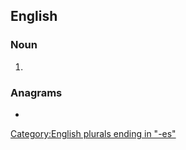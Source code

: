 ==English==

===Noun===
{{head|en|noun plural form}}

# {{plural of|rachis|lang=en}}

===Anagrams===
* {{anagrams|en|a=acehirss|cashiers}}

[[Category:English plurals ending in "-es"]]